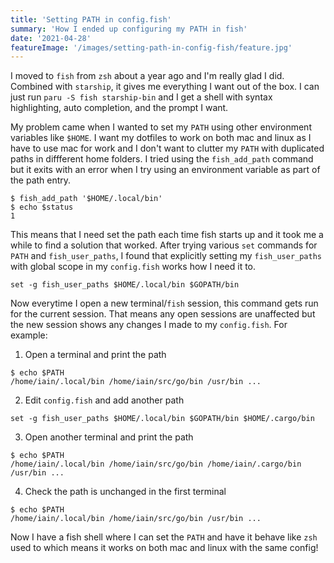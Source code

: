 ```yaml
---
title: 'Setting PATH in config.fish'
summary: 'How I ended up configuring my PATH in fish'
date: '2021-04-28'
featureImage: '/images/setting-path-in-config-fish/feature.jpg'
---
```


I moved to `fish` from `zsh` about a year ago and I'm really glad I did. Combined with `starship`, it gives me everything I want out of the box. I can just run `paru -S fish starship-bin` and I get a shell with syntax highlighting, auto completion, and the prompt I want.

My problem came when I wanted to set my `PATH` using other environment variables like `$HOME`. I want my dotfiles to work on both mac and linux as I have to use mac for work and I don't want to clutter my `PATH` with duplicated paths in diffferent home folders. I tried using the `fish_add_path` command but it exits with an error when I try using an environment variable as part of the path entry.

```
$ fish_add_path '$HOME/.local/bin'
$ echo $status
1
```

This means that I need set the path each time fish starts up and it took me a while to find a solution that worked. After trying various `set` commands for `PATH` and `fish_user_paths`, I found that explicitly setting my `fish_user_paths` with global scope in my `config.fish` works how I need it to.

```
set -g fish_user_paths $HOME/.local/bin $GOPATH/bin
```

Now everytime I open a new terminal/`fish` session, this command gets run for the current session. That means any open sessions are unaffected but the new session shows any changes I made to my `config.fish`. For example:

1. Open a terminal and print the path

```
$ echo $PATH
/home/iain/.local/bin /home/iain/src/go/bin /usr/bin ...
```

2. Edit `config.fish` and add another path

```
set -g fish_user_paths $HOME/.local/bin $GOPATH/bin $HOME/.cargo/bin
```

3. Open another terminal and print the path

```
$ echo $PATH
/home/iain/.local/bin /home/iain/src/go/bin /home/iain/.cargo/bin /usr/bin ...
```

4. Check the path is unchanged in the first terminal

```
$ echo $PATH
/home/iain/.local/bin /home/iain/src/go/bin /usr/bin ...
```

Now I have a fish shell where I can set the `PATH` and have it behave like `zsh` used to which means it works on both mac and linux with the same config!
